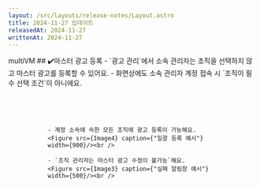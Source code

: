 ```yaml
---
layout: /src/layouts/release-notes/Layout.astro
title: 2024-11-27 업데이트
releasedAt: 2024-11-27
writtenAt: 2024-11-27
---
```



<Frame>
    <Badge style={'web'}>multiVM</Badge>
    ## ✔️마스터 광고 등록
    - `광고 관리`에서 소속 관리자는 조직을 선택하지 않고 마스터 광고를 등록할 수 있어요.
    - 화면상에도 소속 관리자 계정 접속 시 `조직이 필수 선택 조건`이 아니에요.
    <Figure src={Image1} caption={"마스터 광고 등록 예시"} width={300}/><br />
    <Figure src={Image2} caption={"바뀐 문구 및 등록 예시"} width={500}/><br />

    - 계정 소속에 속한 모든 조직에 광고 등록이 가능해요.
    <Figure src={Image4} caption={"일괄 등록 예시"} width={900}/><br />

    - `조직 관리자는 마스터 광고 수정이 불가능`해요.
    <Figure src={Image3} caption={"실패 알림창 예시"} width={500}/><br />


</Frame>